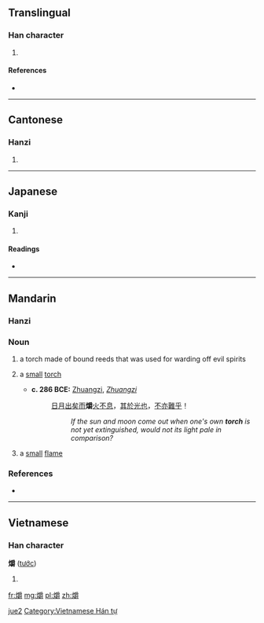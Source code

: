 ==Translingual==

===Han character===
{{Han char|rn=86|rad=火|as=18|sn=22|four=9284<sub>6</sub>|canj=火月田戈 (FBWI)}}

# {{defn|Han|sort=火18}}

====References====
* {{Han ref|kx=0687.330|dkj=19614|dj=1099.180|hdz=32248.120|uh=721D|ud=29213|bh=F5DA|bd=62938}}

----

==Cantonese==

===Hanzi===
{{yue-hanzi|jyut=|y=jeuk6}}

# {{defn|lang=yue|sort=火18}}

----

==Japanese==

===Kanji===
{{ja-kanji|grade=|rs=火18}}

# {{defn|lang=ja|sort=火18}}

====Readings====
* {{ja-readings|on=[[しゃく]] (shaku), [[さく]] (saku), [[しょう]] (shō)|kun=[[たいまつ]] (taimatsu)}}

----

==Mandarin==
{{zh-hanzi|爝}}

===Hanzi===
{{cmn-hanzi|pin=[[jué]] ([[jue2]]), [[jiào]] ([[jiao4]])|wg=chüeh<sup>2</sup>,chiao<sup>4</sup>}}

===Noun===
{{cmn-noun|ts|pin=[[jué]] or [[jiào]]|pint=jue2|rs=火18}}

# {{archaic|lang=cmn|sc=Hant|sort=火18}} a torch made of bound reeds that was used for warding off evil spirits
# {{archaic|lang=cmn|sc=Hant|sort=火18}} a [[small]] [[torch]]
#* '''c. 286 BCE:''' [[w:Zhuangzi|Zhuangzi]], ''[[w:Zhuangzi (book)|Zhuangzi]]''
#*: [[日]][[月]][[出]][[矣]][[而]]'''爝'''[[火]][[不]][[息]]，[[其]][[於]][[光]][[也]]，[[不]][[亦]][[難]][[乎]]！
#*:: ''If the sun and moon come out when one's own '''torch''' is not yet extinguished, would not its light pale in comparison?''
# {{archaic|lang=cmn|sc=Hant|sort=火18}} a [[small]] [[flame]]

===References===
* {{reference-book
 | last =
 | first =
 | authorlink =
 | coauthors =
 | year = 1998
 | title = [[w:Hanyu Da Zidian|Hanyu Da Zidian]] (漢語大字典)
 | publisher = Jianhong Publishers (建宏出版社)
 | location = Taipei
 | id = ISBN 9578134789
}}

[[Category:Mandarin archaic terms in simplified script|jue2]]

----

==Vietnamese==

===Han character===
'''爝''' ([[tước]])

# {{defn|vi}}

[[Category:Vietnamese Hán tự]]

[[fr:爝]]
[[mg:爝]]
[[pl:爝]]
[[zh:爝]]